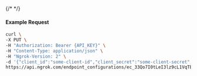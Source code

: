 {/* <!-- Code generated for API Clients. DO NOT EDIT. --> */}

#### Example Request
```bash
curl \
-X PUT \
-H "Authorization: Bearer {API_KEY}" \
-H "Content-Type: application/json" \
-H "Ngrok-Version: 2" \
-d '{"client_id":"some-client-id","client_secret":"some-client-secret","enabled":true,"issuer":"https://accounts.google.com","scopes":["profile"]}' \
https://api.ngrok.com/endpoint_configurations/ec_33Qo7I0tLeI3lz9cL1VqTE9eg9K/oidc
```